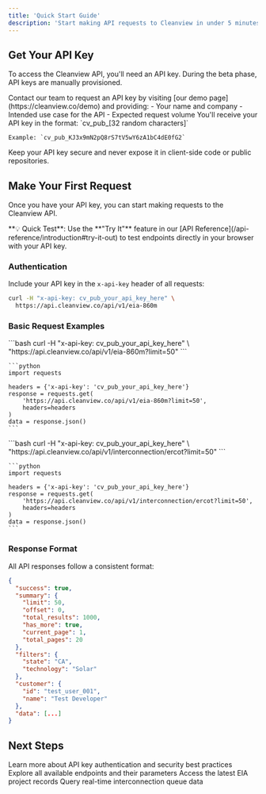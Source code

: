 ```yaml
---
title: 'Quick Start Guide'
description: 'Start making API requests to Cleanview in under 5 minutes'
---
```


## Get Your API Key

To access the Cleanview API, you'll need an API key. During the beta phase, API keys are manually provisioned.

<Steps>
  <Step title="Request Access">
    Contact our team to request an API key by visiting [our demo page](https://cleanview.co/demo) and providing:
    - Your name and company
    - Intended use case for the API
    - Expected request volume
  </Step>
  <Step title="Receive Your Key">
    You'll receive your API key in the format: `cv_pub_[32 random characters]`
    
    Example: `cv_pub_KJ3x9mN2pQ8rS7tV5wY6zA1bC4dE0fG2`
  </Step>
  <Step title="Store Securely">
    Keep your API key secure and never expose it in client-side code or public repositories.
  </Step>
</Steps>

## Make Your First Request

Once you have your API key, you can start making requests to the Cleanview API.

<Note>
**💡 Quick Test**: Use the **"Try It"** feature in our [API Reference](/api-reference/introduction#try-it-out) to test endpoints directly in your browser with your API key.
</Note>

### Authentication

Include your API key in the `x-api-key` header of all requests:

```bash
curl -H "x-api-key: cv_pub_your_api_key_here" \
  https://api.cleanview.co/api/v1/eia-860m
```

### Basic Request Examples

<AccordionGroup>
  <Accordion icon="database" title="Get EIA 860M Data">
    ```bash
    curl -H "x-api-key: cv_pub_your_api_key_here" \
      "https://api.cleanview.co/api/v1/eia-860m?limit=50"
    ```
    
    ```python
    import requests
    
    headers = {'x-api-key': 'cv_pub_your_api_key_here'}
    response = requests.get(
        'https://api.cleanview.co/api/v1/eia-860m?limit=50',
        headers=headers
    )
    data = response.json()
    ```
  </Accordion>
  
  <Accordion icon="network-wired" title="Get Interconnection Queue Data">
    ```bash
    curl -H "x-api-key: cv_pub_your_api_key_here" \
      "https://api.cleanview.co/api/v1/interconnection/ercot?limit=50"
    ```
    
    ```python
    import requests
    
    headers = {'x-api-key': 'cv_pub_your_api_key_here'}
    response = requests.get(
        'https://api.cleanview.co/api/v1/interconnection/ercot?limit=50',
        headers=headers
    )
    data = response.json()
    ```
  </Accordion>
</AccordionGroup>

### Response Format

All API responses follow a consistent format:

```json
{
  "success": true,
  "summary": {
    "limit": 50,
    "offset": 0,
    "total_results": 1000,
    "has_more": true,
    "current_page": 1,
    "total_pages": 20
  },
  "filters": {
    "state": "CA",
    "technology": "Solar"
  },
  "customer": {
    "id": "test_user_001",
    "name": "Test Developer"
  },
  "data": [...]
}
```

## Next Steps

<CardGroup>
  <Card title="Authentication Details" icon="key" href="/authentication">
    Learn more about API key authentication and security best practices
  </Card>
  <Card title="API Reference" icon="code" href="/api-reference/introduction">
    Explore all available endpoints and their parameters
  </Card>
  <Card title="EIA 860M Data" icon="database" href="/api-reference/endpoint/eia-860m">
    Access the latest EIA project records
  </Card>
  <Card title="Interconnection Queues" icon="network-wired" href="/api-reference/endpoint/ercot">
    Query real-time interconnection queue data
  </Card>
</CardGroup>

